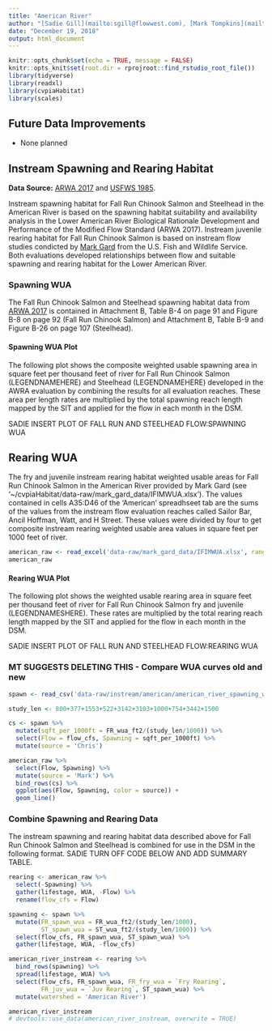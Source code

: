 ```yaml
---
title: "American River"
author: "[Sadie Gill](mailto:sgill@flowwest.com), [Mark Tompkins](mailto:mtompkins@flowwest.com)"
date: "December 19, 2018"
output: html_document
---
```


```r
knitr::opts_chunk$set(echo = TRUE, message = FALSE)
knitr::opts_knit$set(root.dir = rprojroot::find_rstudio_root_file())
library(tidyverse)
library(readxl)
library(cvpiaHabitat)
library(scales)

```
## Future Data Improvements
* None planned

## Instream Spawning and Rearing Habitat
**Data Source:** [ARWA 2017](https://s3-us-west-2.amazonaws.com/cvpiahabitat-r-package/cvpia-sit-model-inputs/ARWA-702.pdf) and [USFWS 1985](www.SADIE_TO_INSERT_AWS_LINK_HERE). 

Instream spawning habitat for Fall Run Chinook Salmon and Steelhead in the American River is based on the spawning habitat suitability and availability analysis in the Lower American River Biological Rationale Development and Performance of the Modified Flow Standard (ARWA 2017). Instream juvenile rearing habitat for Fall Run Chinook Salmon is based on instream flow studies condicted by [Mark Gard](mailto:mark_gard@fws.gov) from the U.S. Fish and Wildlife Service. Both evaluations developed relationships between flow and suitable spawning and rearing habitat for the Lower American River.      

### Spawning WUA 
The Fall Run Chinook Salmon and Steelhead spawning habitat data from [ARWA 2017](https://s3-us-west-2.amazonaws.com/cvpiahabitat-r-package/cvpia-sit-model-inputs/ARWA-702.pdf) is contained in Attachment B, Table B-4 on page 91 and Figure B-8 on page 92 (Fall Run Chinook Salmon) and Attachment B, Table B-9 and Figure B-26 on page 107 (Steelhead). 

#### Spawning WUA Plot

The following plot shows the composite weighted usable spawning area in square feet per thousand feet of river for Fall Run Chinook Salmon (LEGENDNAMEHERE) and Steelhead (LEGENDNAMEHERE) developed in the AWRA evaluation by combining the results for all evaluation reaches. These area per length rates are multiplied by the total spawning reach length mapped by the SIT and applied for the flow in each month in the DSM.

SADIE INSERT PLOT OF FALL RUN AND STEELHEAD FLOW:SPAWNING WUA

## Rearing WUA
The fry and juvenile instream rearing habitat weighted usable areas for Fall Run Chinook Salmon in the American River provided by Mark Gard (see '~/cvpiaHabitat/data-raw/mark_gard_data/IFIMWUA.xlsx'). The values contained in cells A35:D46 of the 'American' spreadhseet tab are the sums of the values from the instream flow evaluation reaches called Sailor Bar, Ancil Hoffman, Watt, and H Street. These values were divided by four to get composite instream rearing weighted usable area values in square feet per 1000 feet of river. 

```r
american_raw <- read_excel('data-raw/mark_gard_data/IFIMWUA.xlsx', range = "A35:D46", sheet = 'American')
american_raw 

```

#### Rearing WUA Plot

The following plot shows the weighted usable rearing area in square feet per thousand feet of river for Fall Run Chinook Salmon fry and juvenile (LEGENDNAMESHERE). These rates are multiplied by the total rearing reach length mapped by the SIT and applied for the flow in each month in the DSM.

SADIE INSERT PLOT OF FALL RUN AND STEELHEAD FLOW:REARING WUA

### MT SUGGESTS DELETING THIS - Compare WUA curves old and new
```r
spawn <- read_csv('data-raw/instream/american/american_river_spawning_wua.csv')

study_len <- 800+377+1553+522+3142+3103+1000+754+3442+1500

cs <- spawn %>%
  mutate(sqft_per_1000ft = FR_wua_ft2/(study_len/1000)) %>% 
  select(Flow = flow_cfs, Spawning = sqft_per_1000ft) %>% 
  mutate(source = 'Chris')

american_raw %>% 
  select(Flow, Spawning) %>% 
  mutate(source = 'Mark') %>% 
  bind_rows(cs) %>% 
  ggplot(aes(Flow, Spawning, color = source)) +
  geom_line()

```

### Combine Spawning and Rearing Data
The instream spawning and rearing habitat data described above for Fall Run Chinook Salmon and Steelhead is combined for use in the DSM in the following format. SADIE TURN OFF CODE BELOW AND ADD SUMMARY TABLE.

```r
rearing <- american_raw %>% 
  select(-Spawning) %>% 
  gather(lifestage, WUA, -Flow) %>% 
  rename(flow_cfs = Flow)

spawning <- spawn %>%
  mutate(FR_spawn_wua = FR_wua_ft2/(study_len/1000),
         ST_spawn_wua = ST_wua_ft2/(study_len/1000)) %>% 
  select(flow_cfs, FR_spawn_wua, ST_spawn_wua) %>% 
  gather(lifestage, WUA, -flow_cfs)

american_river_instream <- rearing %>% 
  bind_rows(spawning) %>% 
  spread(lifestage, WUA) %>% 
  select(flow_cfs, FR_spawn_wua, FR_fry_wua = `Fry Rearing`, 
         FR_juv_wua = `Juv Rearing`, ST_spawn_wua) %>% 
  mutate(watershed = 'American River')

american_river_instream
# devtools::use_data(american_river_instream, overwrite = TRUE)
```
